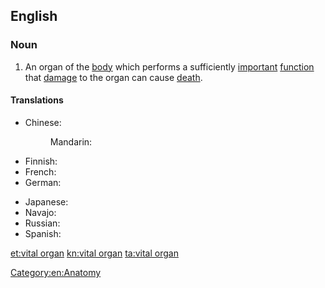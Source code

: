 ==English==

===Noun===
{{en-noun|head=[[vital]] [[organ]]}}

# An organ of the [[body]] which performs a sufficiently [[important]] [[function]] that [[damage]] to the organ can cause [[death]].

====Translations====
{{trans-top|organ which performs an important function}}
* Chinese:
*: Mandarin: {{t|cmn|生命器官|tr=shēngmìng qìguān|sc=Hani}}
* Finnish: {{t|fi|vitaalielin}}
* French: {{t|fr|organe vital|f}}
* German: {{t|de|lebenswichtiges Organ|n}}
{{trans-mid}}
* Japanese: {{t|ja|重要臓器|tr=じゅうようぞうき, jūyō zōki|sc=Jpan}}
* Navajo: {{t|nv|atsą́ siláí}}
* Russian: {{t|ru|жи́зненно ва́жный о́рган|m}}
* Spanish: {{t|es|órgano vital|m}}
{{trans-bottom}}

[[Category:en:Anatomy]]
[[et:vital organ]]
[[kn:vital organ]]
[[ta:vital organ]]